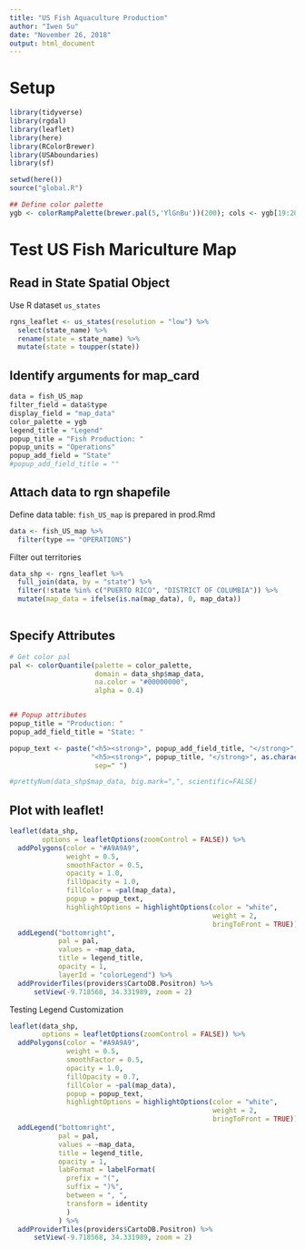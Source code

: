 ```yaml
---
title: "US Fish Aquaculture Production"
author: "Iwen Su"
date: "November 26, 2018"
output: html_document
---
```


# Setup
```r

library(tidyverse)
library(rgdal)
library(leaflet)
library(here)
library(RColorBrewer)
library(USAboundaries)
library(sf)

setwd(here())
source("global.R")

## Define color palette
ygb <- colorRampPalette(brewer.pal(5,'YlGnBu'))(200); cols <- ygb[19:200]

```

# Test US Fish Mariculture Map

## Read in State Spatial Object
Use R dataset `us_states`
```r

rgns_leaflet <- us_states(resolution = "low") %>% 
  select(state_name) %>% 
  rename(state = state_name) %>% 
  mutate(state = toupper(state))

```

## Identify arguments for map_card
```r

data = fish_US_map
filter_field = data$type
display_field = "map_data"
color_palette = ygb
legend_title = "Legend"
popup_title = "Fish Production: "
popup_units = "Operations"
popup_add_field = "State"
#popup_add_field_title = ""

```

## Attach data to rgn shapefile

Define data table: `fish_US_map` is prepared in prod.Rmd
```r
data <- fish_US_map %>% 
  filter(type == "OPERATIONS")
```

Filter out territories
```r

data_shp <- rgns_leaflet %>%
  full_join(data, by = "state") %>% 
  filter(!state %in% c("PUERTO RICO", "DISTRICT OF COLUMBIA")) %>% 
  mutate(map_data = ifelse(is.na(map_data), 0, map_data))
  
```

## Specify Attributes
```r

# Get color pal
pal <- colorQuantile(palette = color_palette,
                     domain = data_shp$map_data,
                     na.color = "#00000000",
                     alpha = 0.4)


## Popup attributes
popup_title = "Production: "
popup_add_field_title = "State: "

popup_text <- paste("<h5><strong>", popup_add_field_title, "</strong>", data_shp$state, "</h5>", 
                    "<h5><strong>", popup_title, "</strong>", as.character(signif(data_shp$map_data,3)), data_shp$units, "</h5>",
                     sep=" ")

#prettyNum(data_shp$map_data, big.mark=",", scientific=FALSE)
```

## Plot with leaflet!
```r

leaflet(data_shp,
        options = leafletOptions(zoomControl = FALSE)) %>%
  addPolygons(color = "#A9A9A9", 
              weight = 0.5, 
              smoothFactor = 0.5,
              opacity = 1.0, 
              fillOpacity = 1.0,
              fillColor = ~pal(map_data),
              popup = popup_text, 
              highlightOptions = highlightOptions(color = "white", 
                                                  weight = 2,
                                                  bringToFront = TRUE)) %>% 
  addLegend("bottomright",
            pal = pal,
            values = ~map_data,
            title = legend_title,
            opacity = 1,
            layerId = "colorLegend") %>%
  addProviderTiles(providers$CartoDB.Positron) %>%
      setView(-9.718568, 34.331989, zoom = 2)

```

Testing Legend Customization
```r
leaflet(data_shp,
        options = leafletOptions(zoomControl = FALSE)) %>%
  addPolygons(color = "#A9A9A9", 
              weight = 0.5, 
              smoothFactor = 0.5,
              opacity = 1.0, 
              fillOpacity = 0.7,
              fillColor = ~pal(map_data),
              popup = popup_text, 
              highlightOptions = highlightOptions(color = "white", 
                                                  weight = 2,
                                                  bringToFront = TRUE)) %>% 
  addLegend("bottomright",
            pal = pal,
            values = ~map_data,
            title = legend_title,
            opacity = 1,
            labFormat = labelFormat(
              prefix = "(", 
              suffix = ")%", 
              between = ", ",
              transform = identity
              )
            ) %>%
  addProviderTiles(providers$CartoDB.Positron) %>%
      setView(-9.718568, 34.331989, zoom = 2)
```
